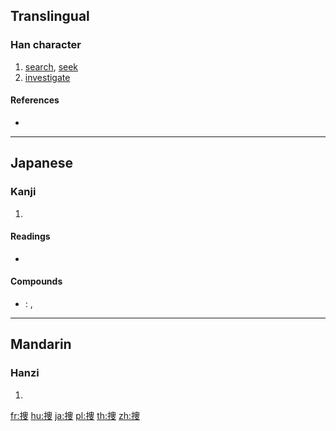 {{character info/new}}
{{also|搜}}
==Translingual==

===Han character===
{{Han char|rn=64|rad=手|as=07|sn=10|four=|canj=QLWE|ids=⿰扌叟}}

# [[search]], [[seek]]
# [[investigate]]

====References====
* {{Han ref|kx=0434.241|dkj=12179|dj=0784.030|hdz=31882.011|uh=635C|ud=25436}}

----

==Japanese==
{{ja-kanji forms|捜|搜}}

===Kanji===
{{ja-kanji|grade=c|rs=手07|style=s|kyu=搜}}

# {{defn|lang=ja|sort=手07}}

====Readings====
* {{ja-readings|on=[[そう]] (sō)|kun=[[さがす]] (sagasu)}}

====Compounds====
* {{ja-r|捜索|そうさく}}: {{l|en|search}}, {{l|en|investigation}}

----

==Mandarin==

===Hanzi===
{{cmn-hanzi|pin=[[sōu]] ([[sou1]])|wg=sou<sup>1</sup>}}

# {{defn|lang=cmn|sort=手07}}

[[fr:捜]]
[[hu:捜]]
[[ja:捜]]
[[pl:捜]]
[[th:捜]]
[[zh:捜]]